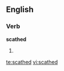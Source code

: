 ==English==

===Verb===
'''scathed'''

# {{past of|[[scathe]]}}

{{anagrams:en/acdehst}}
[[te:scathed]]
[[vi:scathed]]